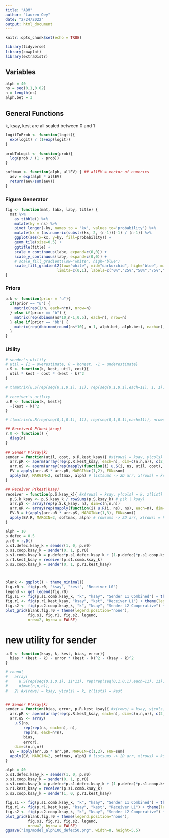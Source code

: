 ```yaml
---
title: "ABM"
author: "Lauren Oey"
date: "2/24/2022"
output: html_document
---
```


```r
knitr::opts_chunk$set(echo = TRUE)

library(tidyverse)
library(cowplot)
library(extraDistr)
```

## Variables

```r
alph = 40
ns = seq(0,1,0.02)
n = length(ns)
alph.bet = 3
```

## General Functions

k, ksay, kest are all scaled between 0 and 1

```r
logitToProb <- function(logit){
  exp(logit) / (1+exp(logit))
}

probToLogit <- function(prob){
  log(prob / (1 - prob))
}

softmax <- function(alph, allEV) { ## allEV = vector of numerics
  aev = exp(alph * allEV)
  return(aev/sum(aev))
}
```

### Figure Generator
```r
fig <- function(mat, labx, laby, title) {
  mat %>%
    as_tibble() %>%
    mutate(ky = ns) %>%
    pivot_longer(-ky, names_to = 'kx', values_to='probability') %>%
    mutate(kx = (as.numeric(substr(kx, 2, (n-1)))-1) / (n-1)) %>%
    ggplot(aes(x=kx, y=ky, fill=probability)) +
    geom_tile(size=0.5) +
    ggtitle(title) +
    scale_x_continuous(labx, expand=c(0,0)) +
    scale_y_continuous(laby, expand=c(0,0)) +
    # scale_fill_gradient(low="white", high="blue")
    scale_fill_gradient2(low="white", mid="darkorchid", high="blue", midpoint=0.5,
                       limits=c(0,1), labels=c("0%","25%","50%","75%","100%"))
}
```

### Priors
```r
p.k <- function(prior = "u"){
  if(prior == "u") {
    matrix(rep(1/n, each=n*n), nrow=n)
  } else if(prior == "b") {
    matrix(rep(dbinom(ns*10,n-1,0.5), each=n), nrow=n)
  } else if(prior == "bb") {
    matrix(rep(dbbinom(round(ns*10), n-1, alph.bet, alph.bet), each=n), nrow=n)
  }
}
```

### Utility
```r
# sender's utility
# util = {1 = overestimate, 0 = honest, -1 = underestimate}
u.S <- function(k, kest, util, cost){
  util * kest - cost * (kest - k)^2
}

# t(matrix(u.S(rep(seq(0,1,0.1), 11), rep(seq(0,1,0.1),each=11), 1, 1), nrow=11)) #x(rows) = kest, y(cols) = k

# receiver's utility
u.R <- function(k, kest){
  -(kest - k)^2
}

# t(matrix(u.R(rep(seq(0,1,0.1), 11), rep(seq(0,1,0.1),each=11)), nrow=11))
```





```r
## Receiver0 P(kest|ksay)
r.0 <- function() {
  diag(n)
}

## Sender P(ksay|k)
sender = function(util, cost, p.R.kest_ksay){ #x(rows) = ksay, y(cols) = k, z(list) = kest
  arr.pR <- aperm(array(rep(p.R.kest_ksay, each=n), dim=c(n,n,n)), c(2,1,3)) 
  arr.uS <- aperm(array(rep(mapply(function(i) u.S(i, ns, util, cost), ns), each=n), dim=c(n,n,n)), c(1,3,2))
  EV = apply(arr.uS * arr.pR, MARGIN=c(1,2), FUN=sum)
  apply(EV, MARGIN=2, softmax, alph) # listsums -> 2D arr, x(rows) = ksay, y(cols) = k
}

## Receiver P(kest|ksay)
receiver = function(p.S.ksay_k){ #x(rows) = ksay, y(cols) = k, z(list) = kest
  p.S.k_ksay <- p.S.ksay_k / rowSums(p.S.ksay_k) # p(k | ksay)
  arr.pS <- array(rep(p.S.k_ksay, n), dim=c(n,n,n))
  arr.uR <- array(rep(mapply(function(i) u.R(i, ns), ns), each=n), dim=c(n,n,n))
  EV.R = t(apply(arr.uR * arr.pS, MARGIN=c(1,3), FUN=sum))
  apply(EV.R, MARGIN=2, softmax, alph) # rowsums -> 2D arr, x(rows) = kest, y(cols) = ksay
}
```

```r
alph = 10
p.defec = 0.5
p.r0 = r.0()
p.s1.defec.ksay_k = sender(1, 0, p.r0)
p.s1.coop.ksay_k = sender(0, 1, p.r0)
p.s1.comb.ksay_k = p.defec*p.s1.defec.ksay_k + (1-p.defec)*p.s1.coop.ksay_k
p.r1.kest_ksay = receiver(p.s1.comb.ksay_k)
p.s2.coop.ksay_k = sender(0, 1, p.r1.kest_ksay)



blank <- ggplot() + theme_minimal()
fig.r0 <- fig(p.r0, "ksay", "kest", "Receiver L0") 
legend <- get_legend(fig.r0)
fig.s1 <- fig(p.s1.comb.ksay_k, "k", "ksay", "Sender L1 Combined") + theme(legend.position="none")
fig.r1 <- fig(p.r1.kest_ksay, "ksay", "kst", "Receiver L1") + theme(legend.position="none")
fig.s2 <- fig(p.s2.coop.ksay_k, "k", "ksay", "Sender L2 Cooperative") + theme(legend.position="none")
plot_grid(blank,fig.r0 + theme(legend.position="none"), 
          fig.s1, fig.r1, fig.s2, legend,
          nrow=2, byrow = FALSE)
```

# new utility for sender

```r
u.S <- function(ksay, k, kest, bias, error){ 
  bias * (kest - k) - error * (kest - k)^2 - (ksay - k)^2
}

# round(
#   array(
#     u.S(rep(seq(0,1,0.1), 11*11), rep(rep(seq(0,1,0.1),each=11), 11), rep(seq(0,1,0.1),each=11*11), 1, 1), 
#     dim=c(n,n,n)),
#   2) #x(rows) = ksay, y(cols) = k, z(lists) = kest


## Sender P(ksay|k)
sender = function(bias, error, p.R.kest_ksay){ #x(rows) = ksay, y(cols) = k, z(list) = kest
  arr.pR <- aperm(array(rep(p.R.kest_ksay, each=n), dim=c(n,n,n)), c(2,1,3))
  arr.uS <- array(
    u.S(ns, 
        rep(rep(ns, each=n), n), 
        rep(ns, each=n*n),
        bias, 
        error), 
    dim=c(n,n,n))
  EV = apply(arr.uS * arr.pR, MARGIN=c(1,2), FUN=sum)
  apply(EV, MARGIN=2, softmax, alph) # listsums -> 2D arr, x(rows) = ksay, y(cols) = k
}
```

```r
alph = 40
p.s1.defec.ksay_k = sender(1, 0, p.r0)
p.s1.coop.ksay_k = sender(0, 1, p.r0)
p.s1.comb.ksay_k = p.defec*p.s1.defec.ksay_k + (1-p.defec)*p.s1.coop.ksay_k
p.r1.kest_ksay = receiver(p.s1.comb.ksay_k)
p.s2.coop.ksay_k = sender(1, 0, p.r1.kest_ksay)

fig.s1 <- fig(p.s1.comb.ksay_k, "k", "ksay", "Sender L1 Combined") + theme(legend.position="none")
fig.r1 <- fig(p.r1.kest_ksay, "ksay", "kest", "Receiver L1") + theme(legend.position="none")
fig.s2 <- fig(p.s2.coop.ksay_k, "k", "ksay", "Sender L2 Cooperative") + theme(legend.position="none")
plot_grid(blank,fig.r0 + theme(legend.position="none"), 
          fig.s1, fig.r1, fig.s2, legend,
          nrow=2, byrow = FALSE)
ggsave("img/model_alph100_defec50.png", width=8, height=5.5)
```